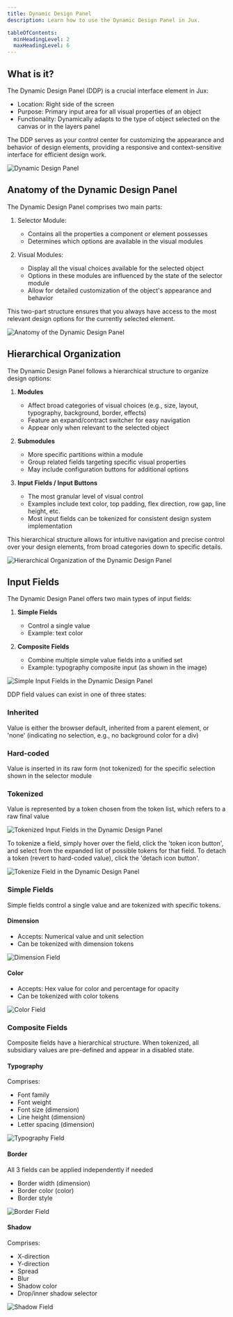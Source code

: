```yaml
---
title: Dynamic Design Panel
description: Learn how to use the Dynamic Design Panel in Jux.

tableOfContents:
  minHeadingLevel: 2
  maxHeadingLevel: 6
---
```



## What is it?

The Dynamic Design Panel (DDP) is a crucial interface element in Jux:

- Location: Right side of the screen
- Purpose: Primary input area for all visual properties of an object
- Functionality: Dynamically adapts to the type of object selected on the canvas or in the layers panel

The DDP serves as your control center for customizing the appearance and behavior of design elements, providing a responsive and context-sensitive interface for efficient design work.

<Image src={dynamicDesignPanel} alt="Dynamic Design Panel" width={563} />

## Anatomy of the Dynamic Design Panel
The Dynamic Design Panel comprises two main parts:

1. Selector Module:
    - Contains all the properties a component or element possesses
    - Determines which options are available in the visual modules

2. Visual Modules:
    - Display all the visual choices available for the selected object
    - Options in these modules are influenced by the state of the selector module
    - Allow for detailed customization of the object's appearance and behavior

This two-part structure ensures that you always have access to the most relevant design options for the currently selected element.

<Image src={ddpAnatomy} alt="Anatomy of the Dynamic Design Panel" width={563} />

## Hierarchical Organization

The Dynamic Design Panel follows a hierarchical structure to organize design options:

1. **Modules**
    - Affect broad categories of visual choices (e.g., size, layout, typography, background, border, effects)
    - Feature an expand/contract switcher for easy navigation
    - Appear only when relevant to the selected object

2. **Submodules**
    - More specific partitions within a module
    - Group related fields targeting specific visual properties
    - May include configuration buttons for additional options

3. **Input Fields / Input Buttons**
    - The most granular level of visual control
    - Examples include text color, top padding, flex direction, row gap, line height, etc.
    - Most input fields can be tokenized for consistent design system implementation

This hierarchical structure allows for intuitive navigation and precise control over your design elements, from broad categories down to specific details.

<Image src={ddpHierarchy} alt="Hierarchical Organization of the Dynamic Design Panel" width={563} />

## Input Fields

The Dynamic Design Panel offers two main types of input fields:

1. **Simple Fields**
    - Control a single value
    - Example: text color

2. **Composite Fields**
    - Combine multiple simple value fields into a unified set
    - Example: typography composite input (as shown in the image)

<Image src={ddpInputFieldsSimple} alt="Simple Input Fields in the Dynamic Design Panel" width={563} />

DDP field values can exist in one of three states:

### Inherited

Value is either the browser default, inherited from a parent element, or 'none' (indicating no selection, e.g., no background color for a div)

### Hard-coded

Value is inserted in its raw form (not tokenized) for the specific selection shown in the selector module

### Tokenized

Value is represented by a token chosen from the token list, which refers to a raw final value

<Image src={ddpTokenized} alt="Tokenized Input Fields in the Dynamic Design Panel" width={563} />

To tokenize a field, simply hover over the field, click the 'token icon button', and select from the expanded list of possible tokens for that field. To detach a token (revert to hard-coded value), click the 'detach icon button'.

<Image src={tokenizeField} alt="Tokenize Field in the Dynamic Design Panel" width={400} />

### Simple Fields

Simple fields control a single value and are tokenized with specific tokens.

#### Dimension

- Accepts: Numerical value and unit selection
- Can be tokenized with dimension tokens

<CaptionImage caption="Dimension Field">
  <Image src={dimensionField} alt="Dimension Field" width={352} />
</CaptionImage>

#### Color

- Accepts: Hex value for color and percentage for opacity
- Can be tokenized with color tokens

<CaptionImage caption="Color Field">
  <Image src={colorField} alt="Color Field" width={352} />
</CaptionImage>

### Composite Fields

Composite fields have a hierarchical structure. When tokenized, all subsidiary values are pre-defined and appear in a disabled state.

#### Typography

Comprises:
- Font family
- Font weight
- Font size (dimension)
- Line height (dimension)
- Letter spacing (dimension)

<CaptionImage caption="Typography Field">
  <Image src={typographyField} alt="Typography Field" width={563} />
</CaptionImage>

#### Border

All 3 fields can be applied independently if needed

- Border width (dimension)
- Border color (color)
- Border style

<CaptionImage caption="Border Field">
  <Image src={borderField} alt="Border Field" width={563} />
</CaptionImage>

#### Shadow

Comprises:

- X-direction
- Y-direction
- Spread
- Blur
- Shadow color
- Drop/inner shadow selector

<CaptionImage caption="Shadow Field">
  <Image src={shadowField} alt="Shadow Field" width={563} />
</CaptionImage>